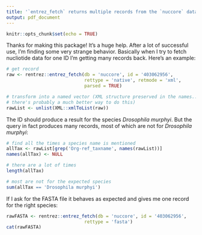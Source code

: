 ```yaml
---
title: '`entrez_fetch` returns multiple records from the `nuccore` database when given one ID'
output: pdf_document
---
```


```r
knitr::opts_chunk$set(echo = TRUE)
```


Thanks for making this package!  It's a huge help.  After a lot of successful use, I'm finding some very strange behavior.  Basically when I try to fetch nucliotide data for one ID I'm getting many records back.  Here's an example:

```r
# get record 
raw <- rentrez::entrez_fetch(db = 'nuccore', id = '403062956',
                             rettype = 'native', retmode = 'xml',
                             parsed = TRUE)

# transform into a named vector (XML structure preserved in the names...
# there's probably a much better way to do this)
rawList <- unlist(XML::xmlToList(raw))
```

The ID should produce a result for the species *Drosophila murphyi*. But the query in fact produces many records, most of which are not for *Drosophila murphyi*:

```r
# find all the times a species name is mentioned
allTax <- rawList[grep('Org-ref_taxname', names(rawList))]
names(allTax) <- NULL

# there are a lot of times
length(allTax)

# most are not for the expected species
sum(allTax == 'Drosophila murphyi')
```

If I ask for the FASTA file it behaves as expected and gives me one record for the right species:
```r
rawFASTA <- rentrez::entrez_fetch(db = 'nuccore', id = '403062956',
                             rettype = 'fasta')
cat(rawFASTA)
```
